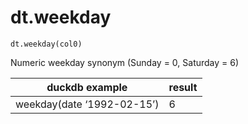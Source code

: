 # dt.weekday { #duckops.dt.weekday }

`dt.weekday(col0)`

Numeric weekday synonym (Sunday = 0, Saturday = 6)

| duckdb example | result |
| -------------- | ------ |
| weekday(date '1992-02-15') | 6 |
